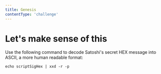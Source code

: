 ```yaml
---
title: Genesis
contentType: 'challenge'
---
```


# Let's make sense of this

Use the following command to decode Satoshi's secret HEX message into ASCII, a more human readable format:

```shell
echo scriptSigHex | xxd -r -p
```